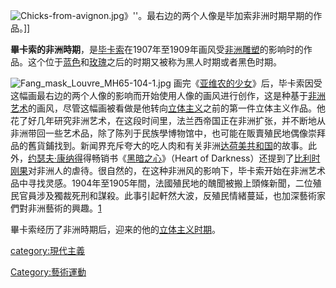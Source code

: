 [[Image:Chicks-from-avignon.jpg|thumb]]》''。最右边的两个人像是毕加索非洲时期早期的作品。]]

'''畢卡索的非洲時期'''，是[[巴勃羅·畢卡索|毕卡索]]在1907年至1909年画风受[[非洲|非洲]][[雕塑|雕塑]]的影响时的作品。这个位于[[毕加索的蓝色时期|蓝色]]和[[毕加索的玫瑰时期|玫瑰]]之后的时期又被称为黑人时期或者黑色时期。

[[Image:Fang_mask_Louvre_MH65-104-1.jpg|thumb]]
画完《[[亚维农的少女|亚维农的少女]]》后，毕卡索因受这幅画最右边的两个人像的影响而开始使用人像的画风进行创作，这是种基于[[非洲艺术|非洲艺术]]的画风，尽管这幅画被看做是他转向[[立体主义|立体主义]]之前的第一件立体主义作品。他花了好几年研究非洲艺术，在这段时间里，法兰西帝国正在非洲扩张，并不断地从非洲带回一些艺术品，除了陈列于民族學博物馆中，也可能在販賣殖民地偶像崇拜品的舊貨鋪找到。新闻界充斥夸大的吃人肉和有关非洲[[达荷美共和国|达荷美共和国]]的故事。此外，[[约瑟夫·康纳得|约瑟夫·康纳得]]得畅销书《[[黑暗之心|黑暗之心]]》（Heart of Darkness）还提到了[[比利时|比利时]][[刚果|刚果]]对非洲人的虐待。很自然的，在这种非洲风的影响下，毕卡索开始在非洲艺术品中寻找灵感。1904年至1905年間，法國殖民地的醜聞被搬上頭條新聞，二位殖民官員涉及獨裁死刑和謀殺。此事引起軒然大波，反殖民情緒蔓延，也加深藝術家們對非洲藝術的興趣。[http://www.phs.poteau.k12.ok.us/williame/APAH/readings/African%20Art%201,%20AC,%20Strickland,%20H&F.pdf] {{Wayback|url=http://www.phs.poteau.k12.ok.us/williame/APAH/readings/African%20Art%201%2C%20AC%2C%20Strickland%2C%20H%26F.pdf |date=20190716031247 }}

畢卡索经历了非洲時期后，迎来的他的[[立体主义|立体主义时期]]。
{{Pablo Picasso}}
    
[[Category:藝術運動|Category:藝術運動]]
[[category:現代主義|category:現代主義]]